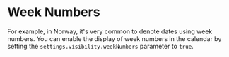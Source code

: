 # Week Numbers

For example, in Norway, it's very common to denote dates using week numbers.
You can enable the display of week numbers in the calendar by setting the `settings.visibility.weekNumbers` parameter to `true`.

<Sandbox example="internationalization-week-numbers" />
